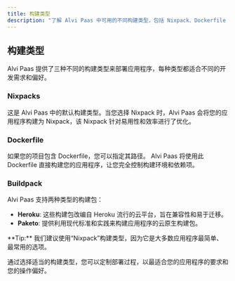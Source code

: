 ```yaml
---
title: 构建类型
description: "了解 Alvi Paas 中可用的不同构建类型，包括 Nixpack、Dockerfile 和 Building pack 选项。"
---
```



## 构建类型

Alvi Paas 提供了三种不同的构建类型来部署应用程序，每种类型都适合不同的开发需求和偏好。

### Nixpacks

这是 Alvi Paas 中的默认构建类型。当您选择 Nixpack 时，Alvi Paas 会将您的应用程序构建为 Nixpack，该 Nixpack 针对易用性和效率进行了优化。

### Dockerfile

如果您的项目包含 Dockerfile，您可以指定其路径。 Alvi Paas 将使用此 Dockerfile 直接构建您的应用程序，让您完全控制构建环境和依赖项。

### Buildpack

Alvi Paas 支持两种类型的构建包：

- **Heroku**: 这些构建包改编自 Heroku 流行的云平台，旨在兼容性和易于迁移。
- **Paketo**: 提供利用现代标准和实践来构建应用程序的云原生构建包。

<Callout>
  **Tip:**
  我们建议使用“Nixpack”构建类型，因为它是大多数应用程序最简单、最常用的选项。
</Callout>

通过选择适当的构建类型，您可以定制部署过程，以最适合您的应用程序的要求和您的操作偏好。

